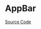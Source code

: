 
<Meta of={AppBarStories} />

# AppBar

<Description of={AppBar} />

[Source Code](https://github.com/Mezzanine-UI/mezzanine/blob/main/packages/react/src/AppBar/Appbar.tsx)

<ArgsTable of={AppBar} />
